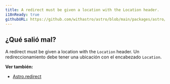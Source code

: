 ```yaml
---
title: A redirect must be given a location with the Location header.
i18nReady: true
githubURL: https://github.com/withastro/astro/blob/main/packages/astro/src/core/errors/errors-data.ts
---
```



## ¿Qué salió mal?
A redirect must be given a location with the `Location` header.
Un redireccionamiento debe tener una ubicación con el encabezado `Location`.

**Ver también:**
-  [Astro.redirect](/es/guides/server-side-rendering/#astroredirect)


